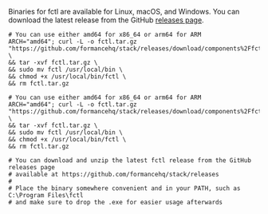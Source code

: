 
Binaries for fctl are available for Linux, macOS, and Windows. You can download the latest release from the GitHub [releases page](https://github.com/formancehq/stack/releases).

<Tabs>

<TabItem value="linux" label="Linux">

```shell
# You can use either amd64 for x86_64 or arm64 for ARM
ARCH="amd64"; curl -L -o fctl.tar.gz "https://github.com/formancehq/stack/releases/download/components%2Ffctl%2Fv0.11.6/fctl_linux-$ARCH.tar.gz" \
&& tar -xvf fctl.tar.gz \
&& sudo mv fctl /usr/local/bin \
&& chmod +x /usr/local/bin/fctl \
&& rm fctl.tar.gz
```

</TabItem>

<TabItem value="macos" label="macOS">

```shell
# You can use either amd64 for x86_64 or arm64 for ARM
ARCH="amd64"; curl -L -o fctl.tar.gz "https://github.com/formancehq/stack/releases/download/components%2Ffctl%2Fv0.11.6/fctl_darwin-$ARCH.tar.gz" \
&& tar -xvf fctl.tar.gz \
&& sudo mv fctl /usr/local/bin \
&& chmod +x /usr/local/bin/fctl \
&& rm fctl.tar.gz
```

</TabItem>

<TabItem value="windows" label="Windows">

```shell
# You can download and unzip the latest fctl release from the GitHub releases page
# available at https://github.com/formancehq/stack/releases
#
# Place the binary somewhere convenient and in your PATH, such as C:\Program Files\fctl
# and make sure to drop the .exe for easier usage afterwards

```

</TabItem>

</Tabs>
